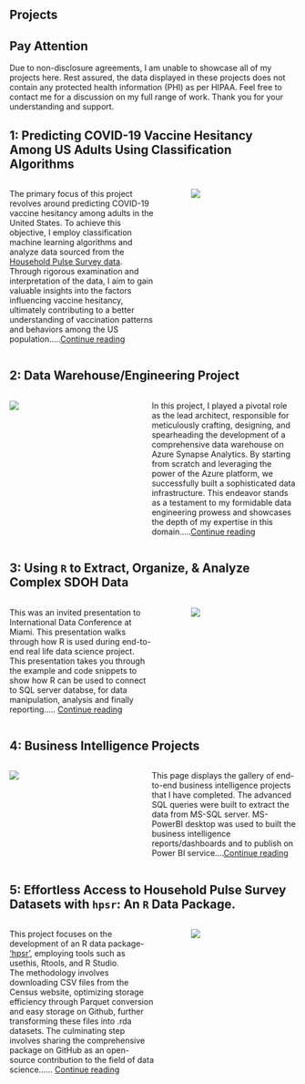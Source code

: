 <head>

<title>Projects</title>

</head>

<body>

<h2>Projects</h2>

::: {.callout-important appearance="default"}
## Pay Attention

Due to non-disclosure agreements, I am unable to showcase all of my projects here. Rest assured, the data displayed in these projects does not contain any protected health information (PHI) as per HIPAA. Feel free to contact me for a discussion on my full range of work. Thank you for your understanding and support.
:::

## 1: Predicting COVID-19 Vaccine Hesitancy Among US Adults Using Classification Algorithms

::: columns
::: {.column width="55%"}
The primary focus of this project revolves around predicting COVID-19 vaccine hesitancy among adults in the United States. To achieve this objective, I employ classification machine learning algorithms and analyze data sourced from the [Household Pulse Survey data](https://www.census.gov/programs-surveys/household-pulse-survey/datasets.html). Through rigorous examination and interpretation of the data, I aim to gain valuable insights into the factors influencing vaccine hesitancy, ultimately contributing to a better understanding of vaccination patterns and behaviors among the US population.....[Continue reading](projectscontent/Project%201/VaccineHesitancy_PBB.pdf){target="_blank"}
:::

::: {.column width="5%"}
:::

::: {.column width="40%"}
![](images/CovidVac)
:::
:::

## 2: Data Warehouse/Engineering Project

::: columns
::: {.column width="40%"}
![](images/DW_StarSchema.png)
:::

::: {.column width="5%"}
:::

::: {.column width="55%"}
In this project, I played a pivotal role as the lead architect, responsible for meticulously crafting, designing, and spearheading the development of a comprehensive data warehouse on Azure Synapse Analytics. By starting from scratch and leveraging the power of the Azure platform, we successfully built a sophisticated data infrastructure. This endeavor stands as a testament to my formidable data engineering prowess and showcases the depth of my expertise in this domain.....[Continue reading](){target="_blank"}
:::
:::

## 3: Using `R` to Extract, Organize, & Analyze Complex SDOH Data

::: columns
::: {.column width="55%"}
This was an invited presentation to International Data Conference at Miami. This presentation walks through how R is used during end-to-end real life data science project.\
This presentation takes you through the example and code snippets to show how R can be used to connect to SQL server databse, for data manipulation, analysis and finally reporting..... [Continue reading](https://rpubs.com/igonz009/953071){target="_blank"}
:::

::: {.column width="5%"}
:::

::: {.column width="40%"}
![](images/DataAnalysisProcess)
:::
:::

## 4: Business Intelligence Projects

::: columns
::: {.column width="40%"}
![](images/ExecutiveSummary)
:::

::: {.column width="5%"}
:::

::: {.column width="55%"}
This page displays the gallery of end-to-end business intelligence projects that I have completed. The advanced SQL queries were built to extract the data from MS-SQL server. MS-PowerBI desktop was used to built the business intelligence reports/dashboards and to publish on Power BI service....[Continue reading](projectscontent/Project%204/index.qmd){target="_blank"}
:::
:::


## 5: Effortless Access to Household Pulse Survey Datasets with `hpsr`: An `R` Data Package.

::: columns
::: {.column width="55%"}
This project focuses on the development of an R data package- ['hpsr'](https://prasadbhoite.github.io/hpsr/), employing tools such as usethis, Rtools, and R Studio.\
The methodology involves downloading CSV files from the Census website, optimizing storage efficiency through Parquet conversion and easy storage on Github, further transforming these files into .rda datasets. The culminating step involves sharing the comprehensive package on GitHub as an open-source contribution to the field of data science...... [Continue reading](https://prasadbhoite.github.io/hpsr/){target="_blank"}
:::

::: {.column width="5%"}
:::

::: {.column width="40%"}
![](images/hpsr_url)
:::
:::

